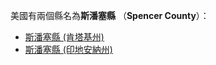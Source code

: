 美國有兩個縣名為'''斯潘塞縣''' （'''Spencer County'''）：
* [[斯潘塞縣_(肯塔基州)|斯潘塞縣 (肯塔基州)]]
* [[斯潘塞縣_(印地安納州)|斯潘塞縣 (印地安納州)]]
{{disambig|S斯潘塞縣|Cat=四字县名消歧义}}